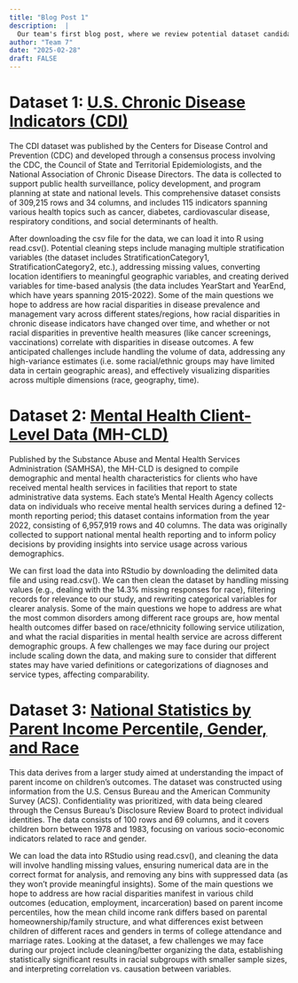 ```yaml
---
title: "Blog Post 1"
description:  |
  Our team's first blog post, where we review potential dataset candidates.
author: "Team 7"
date: "2025-02-28"
draft: FALSE
---
```


# Dataset 1: [U.S. Chronic Disease Indicators (CDI)](https://data.cdc.gov/Chronic-Disease-Indicators/U-S-Chronic-Disease-Indicators/hksd-2xuw/about_data)

The CDI dataset was published by the Centers for Disease Control and Prevention (CDC) and developed through a consensus process involving the CDC, the Council of State and Territorial Epidemiologists, and the National Association of Chronic Disease Directors. The data is collected to support public health surveillance, policy development, and program planning at state and national levels. This comprehensive dataset consists of 309,215 rows and 34 columns, and includes 115 indicators spanning various health topics such as cancer, diabetes, cardiovascular disease, respiratory conditions, and social determinants of health. 

After downloading the csv file for the data, we can load it into R using read.csv(). Potential cleaning steps include managing multiple stratification variables (the dataset includes StratificationCategory1, StratificationCategory2, etc.), addressing missing values, converting location identifiers to meaningful geographic variables, and creating derived variables for time-based analysis (the data includes YearStart and YearEnd, which have years spanning 2015-2022). Some of the main questions we hope to address are how racial disparities in disease prevalence and management vary across different states/regions, how racial disparities in chronic disease indicators have changed over time, and whether or not racial disparities in preventive health measures (like cancer screenings, vaccinations) correlate with disparities in disease outcomes. A few anticipated challenges include handling the volume of data, addressing any high-variance estimates (i.e. some racial/ethnic groups may have limited data in certain geographic areas), and effectively visualizing disparities across multiple dimensions (race, geography, time).

# Dataset 2:  [Mental Health Client-Level Data (MH-CLD)](https://www.samhsa.gov/data/data-we-collect/mh-cld-mental-health-client-level-data/datafiles)

Published by the Substance Abuse and Mental Health Services Administration (SAMHSA), the MH-CLD is designed to compile demographic and mental health characteristics for clients who have received mental health services in facilities that report to state administrative data systems. Each state’s Mental Health Agency collects data on individuals who receive mental health services during a defined 12-month reporting period; this dataset contains information from the year 2022, consisting of 6,957,919 rows and 40 columns. The data was originally collected to support national mental health reporting and to inform policy decisions by providing insights into service usage across various demographics. 

We can first load the data into RStudio by downloading the delimited data file and using read.csv(). We can then clean the dataset by handling missing values (e.g., dealing with the 14.3% missing responses for race), filtering records for relevance to our study, and rewriting categorical variables for clearer analysis. Some of the main questions we hope to address are what the most common disorders among different race groups are, how mental health outcomes differ based on race/ethnicity following service utilization, and what the racial disparities in mental health service are across different demographic groups. A few challenges we may face during our project include scaling down the data, and making sure to consider that different states may have varied definitions or categorizations of diagnoses and service types, affecting comparability.


# Dataset 3:  [National Statistics by Parent Income Percentile, Gender, and Race](https://www.census.gov/programs-surveys/ces/data/public-use-data/race-and-economic-opportunity-data-tables.html)

This data derives from a larger study aimed at understanding the impact of parent income on children’s outcomes. The dataset was constructed using information from the U.S. Census Bureau and the American Community Survey (ACS). Confidentiality was prioritized, with data being cleared through the Census Bureau's Disclosure Review Board to protect individual identities. The data consists of 100 rows and 69 columns, and it covers children born between 1978 and 1983, focusing on various socio-economic indicators related to race and gender. 

We can load the data into RStudio using read.csv(), and cleaning the data will involve handling missing values, ensuring numerical data are in the correct format for analysis, and removing any bins with suppressed data (as they won’t provide meaningful insights). Some of the main questions we hope to address are how racial disparities manifest in various child outcomes (education, employment, incarceration) based on parent income percentiles, how the mean child income rank differs based on parental homeownership/family structure, and what differences exist between children of different races and genders in terms of college attendance and marriage rates. Looking at the dataset, a few challenges we may face during our project include cleaning/better organizing the data, establishing statistically significant results in racial subgroups with smaller sample sizes, and interpreting correlation vs. causation between variables.
